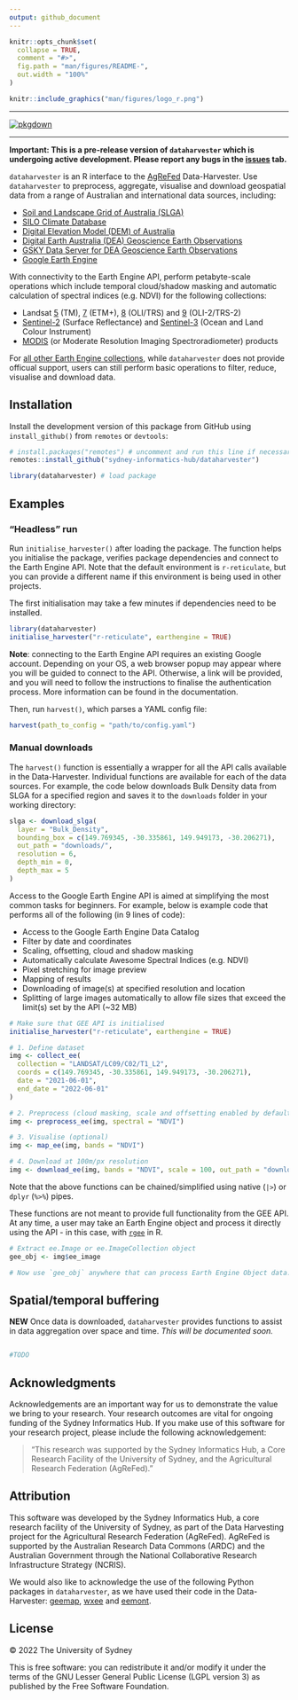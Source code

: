 ```yaml
---
output: github_document
---
```


<!-- README.md is generated from README.Rmd. Please edit that file -->

```r
knitr::opts_chunk$set(
  collapse = TRUE,
  comment = "#>",
  fig.path = "man/figures/README-",
  out.width = "100%"
)
```

```r
knitr::include_graphics("man/figures/logo_r.png")
```

---

<!-- badges: start -->
[![pkgdown](https://github.com/Sydney-Informatics-Hub/dataharvester/actions/workflows/pkgdown.yaml/badge.svg)](https://github.com/Sydney-Informatics-Hub/dataharvester/actions/workflows/pkgdown.yaml)

<!-- badges: end -->

---

**Important: This is a pre-release version of `dataharvester` which is undergoing active development. Please report any bugs in the [issues](https://github.com/Sydney-Informatics-Hub/dataharvester/issues) tab.**

`dataharvester` is an R interface to the [AgReFed](https://www.agrefed.org.au/) Data-Harvester.
Use `dataharvester` to preprocess, aggregate, visualise and download geospatial data from a range of Australian and international data sources, including:

- [Soil and Landscape Grid of Australia (SLGA)](https://is.gd/i8nF0Z)
- [SILO Climate Database](https://is.gd/ifJ8tB)
- [Digital Elevation Model (DEM) of Australia](https://is.gd/ZLFwGs)
- [Digital Earth Australia (DEA) Geoscience Earth Observations](https://is.gd/gRSlVG)
- [GSKY Data Server for DEA Geoscience Earth Observations](https://is.gd/zFHxfD)
- [Google Earth Engine](https://is.gd/VdO3Jx)

With connectivity to the Earth Engine API, perform petabyte-scale operations which include temporal cloud/shadow masking and automatic calculation of spectral indices (e.g. NDVI) for the following collections:

- Landsat [5](https://developers.google.com/earth-engine/datasets/catalog/landsat-5) (TM), [7](https://developers.google.com/earth-engine/datasets/catalog/landsat-7) (ETM+), [8](https://developers.google.com/earth-engine/datasets/catalog/landsat-8) (OLI/TRS) and [9](https://developers.google.com/earth-engine/datasets/catalog/landsat-9) (OLI-2/TRS-2)
- [Sentinel-2](https://developers.google.com/earth-engine/datasets/catalog/sentinel-2) (Surface Reflectance) and [Sentinel-3](https://developers.google.com/earth-engine/datasets/catalog/COPERNICUS_S3_OLCI) (Ocean and Land Colour Instrument)
- [MODIS](https://developers.google.com/earth-engine/datasets/catalog/modis) (or Moderate Resolution Imaging Spectroradiometer) products

For [all other Earth Engine collections](https://developers.google.com/earth-engine/datasets/), while `dataharvester` does not provide officual support, users can still perform basic operations to filter, reduce, visualise and download data.

## Installation

Install the development version of this package from GitHub using `install_github()` from `remotes` or `devtools`:

```r
# install.packages("remotes") # uncomment and run this line if necessary
remotes::install_github("sydney-informatics-hub/dataharvester")

library(dataharvester) # load package
```

## Examples

### "Headless" run

Run `initialise_harvester()` after loading the package. The function helps you initialise the package, verifies package dependencies and connect to the Earth Engine API. Note that the default environment is `r-reticulate`, but you can provide a different name if this environment is being used in other projects.

The first initialisation may take a few minutes if dependencies need to be installed.

```r
library(dataharvester)
initialise_harvester("r-reticulate", earthengine = TRUE)
```

**Note**: connecting to the Earth Engine API requires an existing Google account. Depending on your OS, a web browser popup may appear where you will be guided to connect to the API. Otherwise, a link will be provided, and you will need to follow the instructions to finalise the authentication process. More information can be found in the documentation.

Then, run `harvest()`, which parses a YAML config file:

```r
harvest(path_to_config = "path/to/config.yaml")
```

### Manual downloads

The `harvest()` function is essentially a wrapper for all the API calls available in the Data-Harvester. Individual functions are available for each of the data sources. For example, the code below downloads Bulk Density data from SLGA for a specified region and saves it to the `downloads` folder in your working directory:

```r
slga <- download_slga(
  layer = "Bulk_Density",
  bounding_box = c(149.769345, -30.335861, 149.949173, -30.206271),
  out_path = "downloads/",
  resolution = 6,
  depth_min = 0,
  depth_max = 5
)
```

Access to the Google Earth Engine API is aimed at simplifying the most common tasks for beginners. For example, below is example code that performs all of the following (in 9 lines of code):

- Access to the Google Earth Engine Data Catalog
- Filter by date and coordinates
- Scaling, offsetting, cloud and shadow masking
- Automatically calculate Awesome Spectral Indices (e.g. NDVI)
- Pixel stretching for image preview
- Mapping of results
- Downloading of image(s) at specified resolution and location
- Splitting of large images automatically to allow file sizes that exceed the limit(s) set by the API (~32 MB)

```r
# Make sure that GEE API is initialised
initialise_harvester("r-reticulate", earthengine = TRUE)

# 1. Define dataset
img <- collect_ee(
  collection = "LANDSAT/LC09/C02/T1_L2",
  coords = c(149.769345, -30.335861, 149.949173, -30.206271),
  date = "2021-06-01",
  end_date = "2022-06-01"
)

# 2. Preprocess (cloud masking, scale and offsetting enabled by default)
img <- preprocess_ee(img, spectral = "NDVI")

# 3. Visualise (optional)
img <- map_ee(img, bands = "NDVI")

# 4. Download at 100m/px resolution
img <- download_ee(img, bands = "NDVI", scale = 100, out_path = "downloads/")

```
Note that the above functions can be chained/simplified using native (`|>`) or `dplyr` (`%>%`) pipes.

These functions are not meant to provide full functionality from the GEE API. At any time, a user may take an Earth Engine object and process it directly using the API - in this case, with [`rgee`](https://github.com/r-spatial/rgee) in R.

```r
# Extract ee.Image or ee.ImageCollection object
gee_obj <- img$ee_image

# Now use `gee_obj` anywhere that can process Earth Engine Object data...
```

## Spatial/temporal buffering

**NEW** Once data is downloaded, `dataharvester` provides functions to assist in data aggregation over space and time. *This will be documented soon.*


```r

#TODO

```


## Acknowledgments


Acknowledgements are an important way for us to demonstrate the value we bring to your research. Your research outcomes are vital for ongoing funding of the Sydney Informatics Hub.
If you make use of this software for your research project, please include the following acknowledgement:

> “This research was supported by the Sydney Informatics Hub, a Core Research Facility of the University of Sydney, and the Agricultural Research Federation (AgReFed)."

## Attribution

This software was developed by the Sydney Informatics Hub, a core research facility of the University of Sydney, as part of the Data Harvesting project for the Agricultural Research Federation (AgReFed).
AgReFed is supported by the Australian Research Data Commons (ARDC) and the Australian Government through the National Collaborative Research Infrastructure Strategy (NCRIS).

We would also like to acknowledge the use of the following Python packages in `dataharvester`, as we have used their code in the Data-Harvester: [geemap](https://github.com/giswqs/geemap), [wxee](https://github.com/aazuspan/wxee) and [eemont](https://github.com/davemlz/eemont).

## License

&copy; 2022 The University of Sydney

This is free software: you can redistribute it and/or modify it under the terms of the GNU Lesser General Public License (LGPL version 3) as published by the Free Software Foundation.
